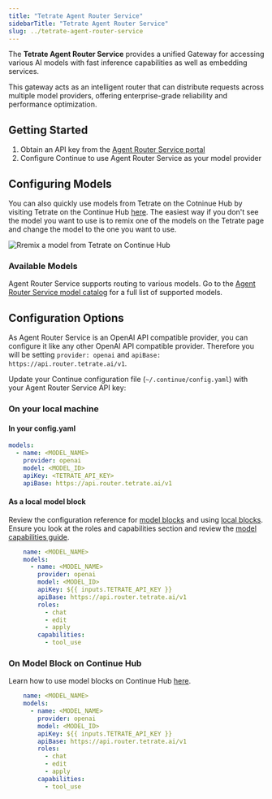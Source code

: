 ```yaml
---
title: "Tetrate Agent Router Service"
sidebarTitle: "Tetrate Agent Router Service"
slug: ../tetrate-agent-router-service
---
```


The **Tetrate Agent Router Service** provides a unified Gateway for accessing various AI models with fast inference capabilities as well as embedding services.

This gateway acts as an intelligent router that can distribute requests across multiple model providers, offering enterprise-grade reliability and performance optimization.

## Getting Started

1. Obtain an API key from the [Agent Router Service portal](https://api.router.tetrate.ai/)
2. Configure Continue to use Agent Router Service as your model provider

## Configuring Models

You can also quickly use models from Tetrate on the Cotninue Hub by visiting Tetrate on the Continue Hub [here](https://hub.continue.dev/tetrate). The easiest way if you don't see the model you want to use is to remix one of the models on the Tetrate page and change the model to the one you want to use.

![Rremix a model from Tetrate on Continue Hub](../assets/tetrate-remix.png)

### Available Models

Agent Router Service supports routing to various models.
Go to the [Agent Router Service model catalog](https://router.tetrate.ai/models) for a full list of supported models.

## Configuration Options

As Agent Router Service is an OpenAI API compatible provider, you can configure it like any other OpenAI API compatible provider. Therefore you will be setting `provider: openai` and `apiBase: https://api.router.tetrate.ai/v1`.

Update your Continue configuration file (`~/.continue/config.yaml`) with your Agent Router Service API key:

### On your local machine

#### In your config.yaml

```yaml title="config.yaml"
models:
  - name: <MODEL_NAME>
    provider: openai
    model: <MODEL_ID>
    apiKey: <TETRATE_API_KEY>
    apiBase: https://api.router.tetrate.ai/v1
```

#### As a local model block

Review the configuration reference for [model blocks](/reference#models) and using [local blocks](/reference#local-blocks). Ensure you look at the roles and capabilities section and review the [model capabilities guide](/customize/deep-dives/model-capabilities).

```yaml title="model_name.yaml"
    name: <MODEL_NAME>
    models:
      - name: <MODEL_NAME>
        provider: openai
        model: <MODEL_ID>
        apiKey: ${{ inputs.TETRATE_API_KEY }}
        apiBase: https://api.router.tetrate.ai/v1
        roles:
          - chat
          - edit
          - apply
        capabilities:
          - tool_use
```

### On Model Block on Continue Hub
Learn how to use model blocks on Continue Hub [here](/hub/blocks/create-a-block).

```yaml title="model_name.yaml"
    name: <MODEL_NAME>
    models:
      - name: <MODEL_NAME>
        provider: openai
        model: <MODEL_ID>
        apiKey: ${{ inputs.TETRATE_API_KEY }}
        apiBase: https://api.router.tetrate.ai/v1
        roles:
          - chat
          - edit
          - apply
        capabilities:
          - tool_use
```
